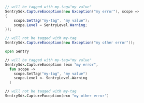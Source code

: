 ```csharp
// will be tagged with my-tag="my value"
SentrySdk.CaptureException(new Exception("my error"), scope =>
{
    scope.SetTag("my-tag", "my value");
    scope.Level = SentryLevel.Warning;
});

// will not be tagged with my-tag
SentrySdk.CaptureException(new Exception("my other error"));
```

```fsharp
open Sentry

// will be tagged with my-tag="my value"
SentrySdk.CaptureException (exn "my error",
  fun scope ->
    scope.SetTag("my-tag", "my value")
    scope.Level <- SentryLevel.Warning
  )

// will not be tagged with my-tag
SentrySdk.CaptureException(exn "my other error")
```
